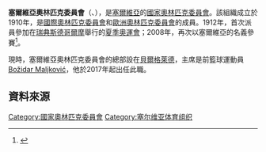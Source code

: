 {{Infobox National Olympic Committee
| title = 塞爾維亞奧林匹克委員會
| logo = OKS.svg
| size = 150px
| 國家或地區 = SRB
| 國家或地區編碼 = SRB
| 成立日期 = 1910年
| 加入國際奧委會 = 1912年
| 所屬成員 = [[歐洲奧林匹克委員會|歐洲奧林匹克委員會]]
| 總部 = 塞爾維亞[[貝爾格萊德|貝爾格萊德]]
| 會長 = [[Božidar_Maljković|Božidar Maljković]]
| 秘書長 =
| 網頁 = [http://www.oks.org.rs 官方網頁]
}}

'''塞爾維亞奧林匹克委員會'''（{{lang-sr|{{lang|sr-Cyrl|Олимпијски комитет Србије}} / {{lang|sr-Latn|Olimpijski komitet Srbije}}}}、{{lang-en|Olympic Committee of Serbia}}），是[[塞爾維亞|塞爾維亞]]的[[國家奧林匹克委員會|國家奧林匹克委員會]]。該組織成立於1910年，是[[國際奧林匹克委員會|國際奧林匹克委員會]]和[[歐洲奧林匹克委員會|歐洲奧林匹克委員會]]的成員。1912年，首次派員參加在[[瑞典|瑞典]][[斯德哥爾摩|斯德哥爾摩]]舉行的[[1912年夏季奧林匹克運動會|夏季奧運會]]；2008年，再次以塞爾維亞的名義參賽<ref>{{Cite web |url=http://www.sports-reference.com/olympics/countries/SRB/ |title=Serbia |access-date=2014-06-25 |archive-url=https://web.archive.org/web/20181225173121/https://www.sports-reference.com/olympics/countries/SRB/ |archive-date=2018-12-25 |dead-url=yes }}</ref>。

現時，塞爾維亞奧林匹克委員會的總部設在[[貝爾格萊德|貝爾格萊德]]，主席是前籃球運動員[[Božidar_Maljković|Božidar Maljković]]，他於2017年起出任此職。

==資料來源==
{{Reflist}}

{{歐洲奧林匹克委員會}}
{{Authority control}}

[[Category:國家奧林匹克委員會|Category:國家奧林匹克委員會]]
[[Category:塞尔维亚体育组织|Category:塞尔维亚体育组织]]